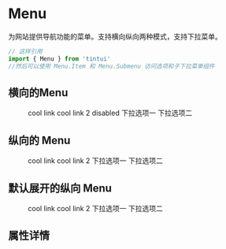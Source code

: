 
<Meta title='TintUI|Menu' component={Menu} />

# Menu
为网站提供导航功能的菜单。支持横向纵向两种模式，支持下拉菜单。
~~~js
// 这样引用
import { Menu } from 'tintui'
//然后可以使用 Menu.Item 和 Menu.Submenu 访问选项和子下拉菜单组件
~~~
## 横向的Menu

<Preview >
  <Story name='default' >
  <Menu defaultIndex='0' onSelect={action('selected!')} >
    <Menu.Item>
      cool link
    </Menu.Item>
    <Menu.Item>
      cool link 2
    </Menu.Item>
    <Menu.Item disabled>
      disabled
    </Menu.Item> 
    <Menu.SubMenu title="下拉选项">
      <Menu.Item>
        下拉选项一
      </Menu.Item>
      <Menu.Item>
        下拉选项二
      </Menu.Item>    
    </Menu.SubMenu>
  </Menu>
  </Story>
</Preview>

## 纵向的 Menu


<Preview>
  <Story name='default-lg' >
  <Menu defaultIndex='0' onSelect={action('selected!')} mode="vertical">
    <Menu.Item>
      cool link
    </Menu.Item>
    <Menu.Item>
      cool link 2
    </Menu.Item>
    <Menu.SubMenu title="点击下拉选项">
      <Menu.Item>
        下拉选项一
      </Menu.Item>
      <Menu.Item>
        下拉选项二
      </Menu.Item>    
    </Menu.SubMenu>
  </Menu>
  </Story>
</Preview>


## 默认展开的纵向 Menu


<Preview>
  <Story name='defaultd' >
  <Menu defaultIndex='0' onSelect={action('selected!')} mode="vertical" defaultOpenSubMenus={['2']}>
    <Menu.Item>
      cool link
    </Menu.Item>
    <Menu.Item>
      cool link 2
    </Menu.Item>
    <Menu.SubMenu title="默认展开下拉选项">
      <Menu.Item>
        下拉选项一
      </Menu.Item>
      <Menu.Item>
        下拉选项二
      </Menu.Item>    
    </Menu.SubMenu>
  </Menu>
  </Story>
</Preview>



## 属性详情 

<Props of={Menu} />


